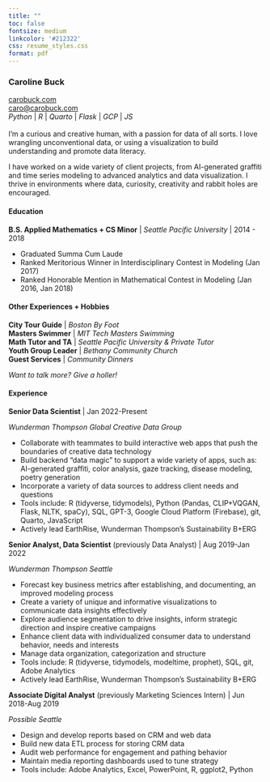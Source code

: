 ```yaml
---
title: ""
toc: false
fontsize: medium
linkcolor: '#212322'
css: resume_styles.css
format: pdf
---
```



### **Caroline Buck**

::: {layout="[50,50]"}
::: {.div}
[carobuck.com](https://carobuck.com/) </br>
[caro@carobuck.com](mailto:caro@carobuck.com) </br>
*Python* | *R* | *Quarto* | *Flask* | *GCP* | *JS* </br></br>
I'm a curious and creative human, with a passion for data of all sorts. I love wrangling unconventional data, or using a visualization to build understanding and promote data literacy.

I have worked on a wide variety of client projects, from AI-generated graffiti and time series modeling to advanced analytics and data visualization. I thrive in environments where data, curiosity, creativity and rabbit holes are encouraged.
</br>

#### Education

**B.S. Applied Mathematics + CS Minor** | *Seattle Pacific University* | 2014 - 2018

::: {.div .important}
* Graduated Summa Cum Laude	
* Ranked Meritorious Winner in Interdisciplinary Contest in Modeling (Jan 2017)	
* Ranked Honorable Mention in Mathematical Contest in Modeling (Jan 2016, Jan 2018)				
:::

#### Other Experiences + Hobbies

**City Tour Guide** | *Boston By Foot*<br/>
**Masters Swimmer** | *MIT Tech Masters Swimming*<br/>
**Math Tutor and TA**	| *Seattle Pacific University & Private Tutor*<br/>
**Youth Group Leader** | *Bethany Community Church*<br/>
**Guest Services** | *Community Dinners*

*Want to talk more? Give a holler!*
:::

::: {.div}

#### Experience

**Senior Data Scientist** | Jan 2022-Present

*Wunderman Thompson Global Creative Data Group*

::: {.div .important}
* Collaborate with teammates to build interactive web apps that push the boundaries of creative data technology
* Build backend "data magic" to support a wide variety of apps, such as: AI-generated graffiti, color analysis, gaze tracking, disease modeling, poetry generation
* Incorporate a variety of data sources to address client needs and questions
* Tools include: R (tidyverse, tidymodels), Python (Pandas, CLIP+VQGAN, Flask, NLTK, spaCy), SQL, GPT-3, Google Cloud Platform (Firebase), git, Quarto, JavaScript
* Actively lead EarthRise, Wunderman Thompson's Sustainability B+ERG	
:::

**Senior Analyst, Data Scientist** (previously Data Analyst) | Aug 2019-Jan 2022

*Wunderman Thompson Seattle*

::: {.div .important}
* Forecast key business metrics after establishing, and documenting, an improved modeling process
* Create a variety of unique and informative visualizations to communicate data insights effectively
* Explore audience segmentation to drive insights, inform strategic direction and inspire creative campaigns
* Enhance client data with individualized consumer data to understand behavior, needs and interests
* Manage data organization, categorization and structure
* Tools include: R (tidyverse, tidymodels, modeltime, prophet), SQL, git, Adobe Analytics
* Actively lead EarthRise, Wunderman Thompson's Sustainability B+ERG
:::

**Associate Digital Analyst** (previously Marketing Sciences Intern) | Jun 2018-Aug 2019

*Possible Seattle*

::: {.div .important}
* Design and develop reports based on CRM and web data
* Build new data ETL process for storing CRM data	
* Audit web performance for engagement and pathing behavior	
* Maintain media reporting dashboards used to tune strategy
* Tools include: Adobe Analytics, Excel, PowerPoint, R, ggplot2, Python 			
:::

:::
:::
